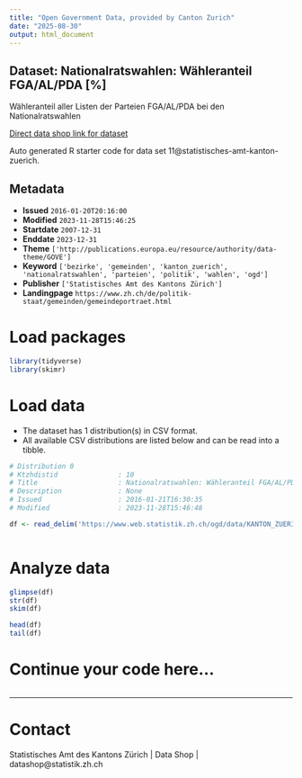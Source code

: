 ```yaml
---
title: "Open Government Data, provided by Canton Zurich"
date: "2025-08-30"
output: html_document
---
```


## Dataset: Nationalratswahlen: Wähleranteil FGA/AL/PDA [%]

Wähleranteil aller Listen der Parteien FGA/AL/PDA bei den Nationalratswahlen

[Direct data shop link for dataset](https://www.zh.ch/de/politik-staat/statistik-daten/datenkatalog.html#/datasets/11@statistisches-amt-kanton-zuerich)

Auto generated R starter code for data set 11@statistisches-amt-kanton-zuerich.

## Metadata

- **Issued** `2016-01-20T20:16:00`
- **Modified** `2023-11-28T15:46:25`
- **Startdate** `2007-12-31`
- **Enddate** `2023-12-31`
- **Theme** `['http://publications.europa.eu/resource/authority/data-theme/GOVE']`
- **Keyword** `['bezirke', 'gemeinden', 'kanton_zuerich', 'nationalratswahlen', 'parteien', 'politik', 'wahlen', 'ogd']`
- **Publisher** `['Statistisches Amt des Kantons Zürich']`
- **Landingpage** `https://www.zh.ch/de/politik-staat/gemeinden/gemeindeportraet.html`


# Load packages

```r

library(tidyverse)
library(skimr)

```

# Load data

-   The dataset has 1 distribution(s) in CSV format.
-   All available CSV distributions are listed below and can be read into a tibble.

```r

# Distribution 0
# Ktzhdistid               : 10
# Title                    : Nationalratswahlen: Wähleranteil FGA/AL/PDA [%]
# Description              : None
# Issued                   : 2016-01-21T16:30:35
# Modified                 : 2023-11-28T15:46:48

df <- read_delim('https://www.web.statistik.zh.ch/ogd/data/KANTON_ZUERICH_440.csv')



```

# Analyze data

```r

glimpse(df)
str(df)
skim(df)

head(df)
tail(df)

```

# Continue your code here...

```r

```

------------------------------------------------------------------------

# Contact

Statistisches Amt des Kantons Zürich | Data Shop | datashop@statistik.zh.ch
